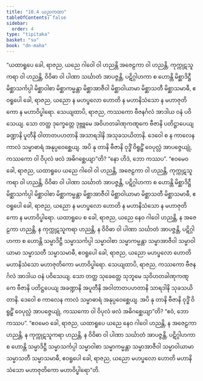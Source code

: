 ```yaml
---
title: "10.4 ယညကထာ"
tableOfContents: false
sidebar:
  order: 4
type: "tipitaka"
basket: "su"
book: "dn-maha"
---
```



<DynamicBreadcrumb />

<Division number="438" book="dn-maha">

<Paragraph number="1139" book="dn-maha">
“ယထာရူပေ ခေါ, ရာဇည, ယညေ ဂါဝေါ ဝါ ဟညန္တိ အဇေဠကာ ဝါ ဟညန္တိ, ကုက္ကုဋသူကရာ ဝါ ဟညန္တိ, ဝိဝိဓာ ဝါ ပါဏာ သင်္ဃာတံ အာပဇ္ဇန္တိ, ပဋိဂ္ဂါဟကာ စ ဟောန္တိ မိစ္ဆာဒိဋ္ဌီ မိစ္ဆာသင်္ကပ္ပါ မိစ္ဆာဝါစာ မိစ္ဆာကမ္မန္တာ မိစ္ဆာအာဇီဝါ မိစ္ဆာဝါယာမာ မိစ္ဆာသတီ မိစ္ဆာသမာဓီ, ဧဝရူပေါ ခေါ, ရာဇည, ယညော န မဟပ္ဖလော ဟောတိ န မဟာနိသံသော န မဟာဇုတိကော န မဟာဝိပ္ဖါရော. သေယျထာပိ, ရာဇည, ကဿကော ဗီဇနင်္ဂလံ အာဒါယ ဝနံ ပဝိသေယျ. သော တတ္ထ ဒုက္ခေတ္တေ ဒုဗ္ဘူမေ အဝိဟတခါဏုကဏ္ဋကေ ဗီဇာနိ ပတိဋ္ဌာပေယျ ခဏ္ဍာနိ ပူတီနိ ဝါတာတပဟတာနိ အသာရဒါနိ အသုခသယိတာနိ. ဒေဝေါ စ န ကာလေန ကာလံ သမ္မာဓာရံ အနုပ္ပဝေစ္ဆေယျ. အပိ နု တာနိ ဗီဇာနိ ဝုဒ္ဓိံ ဝိရူဠှိံ ဝေပုလ္လံ အာပဇ္ဇေယျုံ, ကဿကော ဝါ ဝိပုလံ ဖလံ အဓိဂစ္ဆေယျာ”တိ? “နော ဟိဒံ, ဘော ကဿပ”.
</Paragraph>

<Paragraph number="1140" book="dn-maha">
“ဧဝမေဝ ခေါ, ရာဇည, ယထာရူပေ ယညေ ဂါဝေါ ဝါ ဟညန္တိ, အဇေဠကာ ဝါ ဟညန္တိ, ကုက္ကုဋသူကရာ ဝါ ဟညန္တိ, ဝိဝိဓာ ဝါ ပါဏာ သင်္ဃာတံ အာပဇ္ဇန္တိ, ပဋိဂ္ဂါဟကာ စ ဟောန္တိ မိစ္ဆာဒိဋ္ဌီ မိစ္ဆာသင်္ကပ္ပါ မိစ္ဆာဝါစာ မိစ္ဆာကမ္မန္တာ မိစ္ဆာအာဇီဝါ မိစ္ဆာဝါယာမာ မိစ္ဆာသတီ မိစ္ဆာသမာဓီ, ဧဝရူပေါ ခေါ, ရာဇည, ယညော န မဟပ္ဖလော ဟောတိ န မဟာနိသံသော န မဟာဇုတိကော န မဟာဝိပ္ဖါရော.
</Paragraph>

<Paragraph number="1141" book="dn-maha">
ယထာရူပေ စ ခေါ, ရာဇည, ယညေ နေဝ ဂါဝေါ ဟညန္တိ, န အဇေဠကာ ဟညန္တိ, န ကုက္ကုဋသူကရာ ဟညန္တိ, န ဝိဝိဓာ ဝါ ပါဏာ သင်္ဃာတံ အာပဇ္ဇန္တိ, ပဋိဂ္ဂါဟကာ စ ဟောန္တိ သမ္မာဒိဋ္ဌီ သမ္မာသင်္ကပ္ပါ သမ္မာဝါစာ သမ္မာကမ္မန္တာ သမ္မာအာဇီဝါ သမ္မာဝါယာမာ သမ္မာသတီ သမ္မာသမာဓီ, ဧဝရူပေါ ခေါ, ရာဇည, ယညော မဟပ္ဖလော ဟောတိ မဟာနိသံသော မဟာဇုတိကော မဟာဝိပ္ဖါရော. သေယျထာပိ, ရာဇည, ကဿကော ဗီဇနင်္ဂလံ အာဒါယ ဝနံ ပဝိသေယျ. သော တတ္ထ သုခေတ္တေ သုဘူမေ သုဝိဟတခါဏုကဏ္ဋကေ ဗီဇာနိ ပတိဋ္ဌပေယျ အခဏ္ဍာနိ အပူတီနိ အဝါတာတပဟတာနိ သာရဒါနိ သုခသယိတာနိ. ဒေဝေါ စ ကာလေန ကာလံ သမ္မာဓာရံ အနုပ္ပဝေစ္ဆေယျ. အပိ နု တာနိ ဗီဇာနိ ဝုဒ္ဓိံ ဝိရူဠှိံ ဝေပုလ္လံ အာပဇ္ဇေယျုံ, ကဿကော ဝါ ဝိပုလံ ဖလံ အဓိဂစ္ဆေယျာ”တိ? “ဧဝံ, ဘော ကဿပ”. “ဧဝမေဝ ခေါ, ရာဇည, ယထာရူပေ ယညေ နေဝ ဂါဝေါ ဟညန္တိ, န အဇေဠကာ ဟညန္တိ, န ကုက္ကုဋသူကရာ ဟညန္တိ, န ဝိဝိဓာ ဝါ ပါဏာ သင်္ဃာတံ အာပဇ္ဇန္တိ, ပဋိဂ္ဂါဟကာ စ ဟောန္တိ သမ္မာဒိဋ္ဌီ သမ္မာသင်္ကပ္ပါ သမ္မာဝါစာ သမ္မာကမ္မန္တာ သမ္မာအာဇီဝါ သမ္မာဝါယာမာ သမ္မာသတီ သမ္မာသမာဓီ, ဧဝရူပေါ ခေါ, ရာဇည, ယညော မဟပ္ဖလော ဟောတိ မဟာနိသံသော မဟာဇုတိကော မဟာဝိပ္ဖါရော”တိ.
</Paragraph>
</Division>